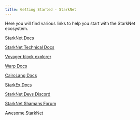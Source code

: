 ```yaml
---
title: Getting Started - StarkNet
---
```



Here you will find various links to help you start with the StarkNet ecosystem.

[StarkNet Docs](https://starknet.io/)

[StarkNet Technical Docs](https://docs.starknet.io/)

[Voyager block explorer](https://voyager.online)

[Warp Docs](https://github.com/NethermindEth/warp)

[CairoLang Docs](https://www.cairo-lang.org/)

[StarkEx Docs](https://docs.starkware.co/starkex-v4)

[StarkNet Devs Discord](https://discord.com/invite/uJ9HZTUk2Y)

[StarkNet Shamans Forum](https://community.starknet.io/)

[Awesome StarkNet](https://github.com/gakonst/awesome-starknet)
